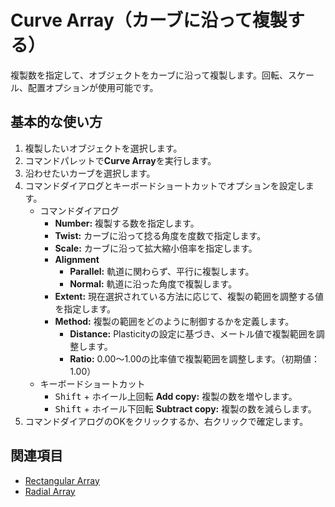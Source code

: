 
# Curve Array（カーブに沿って複製する）

<Reference shortcut="" command="Curve Array" button="" />

複製数を指定して、オブジェクトをカーブに沿って複製します。回転、スケール、配置オプションが使用可能です。

## 基本的な使い方

1. 複製したいオブジェクトを選択します。
2. コマンドパレットで**Curve Array**を実行します。
3. 沿わせたいカーブを選択します。
4. コマンドダイアログとキーボードショートカットでオプションを設定します。
   - <Kst>コマンドダイアログ</Kst>
      - **Number:** 複製する数を指定します。
      - **Twist:** カーブに沿って捻る角度を度数で指定します。
      - **Scale:** カーブに沿って拡大縮小倍率を指定します。
      - **Alignment**
         - **Parallel:** 軌道に関わらず、平行に複製します。 
         - **Normal:** 軌道に沿った角度で複製します。
      - **Extent:** 現在選択されている方法に応じて、複製の範囲を調整する値を指定します。
      - **Method:** 複製の範囲をどのように制御するかを定義します。
         - **Distance:** Plasticityの設定に基づき、メートル値で複製範囲を調整します。
         - **Ratio:** 0.00〜1.00の比率値で複製範囲を調整します。（初期値：1.00）
   - <Kst>キーボードショートカット</Kst>
      - <kbd>Shift</kbd> + ホイール上回転 **Add copy:** 複製の数を増やします。
      - <kbd>Shift</kbd> + ホイール下回転 **Subtract copy:** 複製の数を減らします。
4. コマンドダイアログのOKをクリックするか、右クリックで確定します。

<VideoPlayer fileName="curve-array"/>

## 関連項目
- [Rectangular Array](rectangular-array)
- [Radial Array](radial-array)